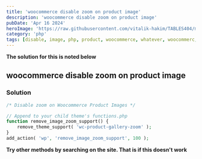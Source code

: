 ```yaml
---
title: 'woocommerce disable zoom on product image'
description: 'woocommerce disable zoom on product image'
pubDate: 'Apr 16 2024'
heroImage: 'https://raw.githubusercontent.com/vitalik-hakim/TABLES404/main/error_b/php.png'
category: 'php'
tags: [disable, image, php, product, woocommerce, whatever, woocommerc, w, woocomme, hover]
---
```


**The solution for this is noted below**

## woocommerce disable zoom on product image

### Solution

```php
/* Disable zoom on Woocommerce Product Images */

// Append to your child theme's functions.php
function remove_image_zoom_support() {
    remove_theme_support( 'wc-product-gallery-zoom' );
}
add_action( 'wp', 'remove_image_zoom_support', 100 );
```

**Try other methods by searching on the site. That is if this doesn't work**
